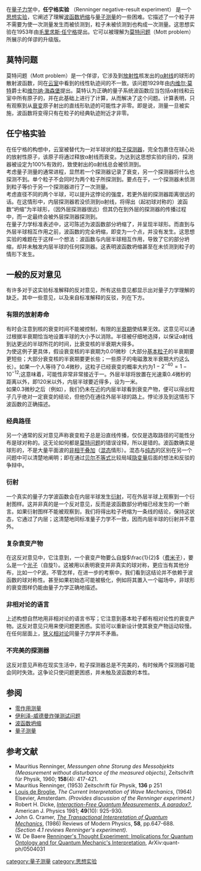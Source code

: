 {{NoteTA|G1=物理學}}
在[[量子力学|量子力学]]中，'''任宁格实验''' （Renninger negative-result experiment） 是一个[[思想实验|思想实验]]，它阐述了理解[[波函数坍缩|波函数坍缩]]与[[量子测量|量子测量]]的一些困难。它描述了一个粒子并不需要为使一次测量发生而被侦测到，粒子未被侦测到也构成一次测量。这思想实验在1953年由[[毛里求斯·任宁格|毛里求斯·任宁格]]提出。它可以被理解为[[莫特问题|莫特问题]]（Mott problem）所展示的佯谬的升级版。

== 莫特问题 ==
莫特问题（Mott problem）是一个佯谬，它涉及到[[放射性|放射性]]核发出的[[α射线|α射线]]的球形的散射波函数，同在[[云室|云室]]中看到的线性轨迹间的不一致。该问题1929年由[[内维尔·莫特|内维尔·莫特]]爵士和[[维尔纳·海森堡|维尔纳·海森堡]]提出。莫特认为正确的量子系统波函数应当包括α射线和云室中所有原子的，并在此基础上进行了计算，从而解决了这个问题。计算表明，只有观察到从[[放射性衰變|衰变]]原子射出的直线形轨迹的可能性才非零。即是说，测量一旦被实施，波函数将变得只有在粒子的经典轨迹附近才非零。
== 任宁格实验 ==
在任宁格的构想中，云室被替代为一对半球状的[[粒子探测器|粒子探测器]]，完全包裹住在球心处的放射性原子，该原子将通过释放α射线而衰变。为达到这思想实验的目的，探测器被设定为100%有效的，致使射出的α射线总会被侦测到。
<br />
考虑量子测量的通常进程，显然若一个探测器记录了衰变，另一个探测器将什么也探测不到。单个粒子不会同时为两个粒子所探测到。要点在于，一个探测器未侦测到粒子等价于另一个探测器进行了一次测量。
<br />
考虑直径不同的两个半球，可以提升这悖论的强度，若更外层的探测器距离很远的话。在这情形中，内层探测器若没侦测到α射线，将得出（起初球对称的）波函数“坍缩”为半球形，（因外层探测器很远）但其仍在到外层的探测器的传播过程中，而一定最终会被外层探测器探测到。
<br />
在量子力学标准表述中，这可陈述为波函数部分坍缩了，并呈现半球形。而直到与外层半球相互作用之前，波函数的完全坍缩，即变为一个点，并没有发生。这思想实验的难题在于这样一个想法：波函数与内层半球相互作用，导致了它的部分坍缩，却并未触发内层半球的任何探测器。这表明波函数坍缩甚至在未侦测到粒子的情形下发生。
== 一般的反对意见 ==
有许多对于这实验标准解释的反对意见，所有这些意见都显示出对量子力学理解的缺乏。其中一些意见，以及来自标准解释的反驳，列在下方。
=== 有限的放射寿命 ===
有时会注意到核的衰变时间不能被控制，有限的[[半衰期|半衰期]]使结果无效。这意见可以通过根据半衰期恰当地设置半球的大小予以消除。半径被仔细地选择，以保证α射线到达更远的半球所花的时间，比衰变核的半衰期大得多。
<br />
为使这例子更具体，假设衰变核的半衰期为0.01微秒（大部分[[基本粒子|基本粒子]]的半衰期要更短些；大部分衰变核的半衰期要更长些；一些原子的电磁激发半衰期大约这么长）。如果一个人等待了0.4微秒，这粒子已经衰变的概率大约为<math>1-2^{-40}=1-10^{-12}</math>;这意味着，可能性非常非常接近于一。外层半球将放置在光速乘0.4微秒的距离以外，即120米以外，内层半球要近得多，设为一米。
<br />
如果0.3微秒之后（例如），我们仍未在近的内层半球看到衰变产物，便可以得出粒子几乎绝对一定衰变的结论，但他仍在通往外层半球的路上。悖论涉及到这情形下波函数的正确描述。
=== 经典路径 ===
另一个通常的反对意见声称衰变粒子总是沿直线传播，仅仅是选取路径的可能性分布是球对称的。这无论如何都是[[莫特问题|莫特问题]]的错误诠释，所以是错的。波函数确实是球形的，不是大量平面波的[[密度矩陣|非相干叠加]]（[[混态|混态]]情形）。混态与[[纯态|纯态]]的区别在另一个问题中可以清楚地阐明；即在通过[[贝尔不等式|贝尔不等式]]比较局域[[隐变量|隐变量]]后面的想法和反驳的争辩中。
=== 衍射 ===
一个真实的量子力学波函数会在内层半球发生[[衍射|衍射]]，可在外层半球上观察到一个衍射图样。这并非真的是一个反对意见，反而是波函数部分坍缩已经发生的一个断言。如果衍射图样不能被观察到，我们将得出粒子坍缩为一条线的结论，保持这状态，它通过了内层；这清楚地同标准量子力学不一致，因而内层半球的衍射并不意外。
=== 复杂衰变产物 ===
在这反对意见中，它注意到，一个衰变产物要么自旋<math>\frac{1}{2}</math>（[[费米子|费米子]]），要么是一个[[光子|光子]]（自旋1）。这被用以表明衰变并非真实的球对称，更应当有其他分布，比如一个P波。不管怎样，在进一步的考察中，我们看到这结论并不依赖于波函数的球对称性。甚至如果初始态可能被极化，例如将其置入一个磁场中，非球形的衰变图样仍能由量子力学正确地描述。
=== 非相对论的语言 ===
上述构想自然地用非相对论的语言书写；它注意到基本粒子都有相对论性的衰变产物。这反对意见只用来使问题更困惑。实验可以重新设计使其衰变产物运动较慢。在任何层面上，[[狭义相对论|狭义相对论]]同量子力学并不矛盾。
=== 不完美的探测器 ===
这反对意见声称在现实生活中，粒子探测器总是不完美的，有时候两个探测器可能会同时失效。这争论只使问题更困惑，并未触及波函数的本性。
== 参阅 ==
* [[零作用测量|零作用测量]]
* [[伊利泽-威德曼炸弹测试问题|伊利泽-威德曼炸弹测试问题]]
* [[波函数坍缩|波函数坍缩]]
* [[量子测量|量子测量]]
== 参考文献 ==
* Mauritius Renninger, ''Messungen ohne Storung des Messobjekts (Measurement without disturbance of the measured objects)'', Zeitschrift für Physik, 1960; '''158'''(4): 417-421.
* Mauritius Renninger, (1953) Zeitschrift für Physik, '''136''' p 251
* [[路易·德布罗意|Louis de Broglie]], ''The Current Interpretation of Wave Mechanics'', (1964) Elsevier, Amsterdam. ''(Provides discussion of the Renninger experiment.)''
* Robert H. Dicke, [http://dx.doi.org/10.1119/1.12592 ''Interaction-Free Quantum Measurements, A paradox?''], American J. Physics 1981; '''49'''(10): 925-930.
* John G. Cramer, [https://web.archive.org/web/20051220195021/http://mist.npl.washington.edu/npl/int_rep/tiqm/TI_40.html ''The Transactional Interpretation of Quantum Mechanics''], (1986) Reviews of Modern Physics, '''58''', pp.647-688. ''(Section 4.1 reviews Renninger's experiment).''
* W. De Baere [http://arxiv.org/abs/quant-ph/0504031 Renninger's Thought Experiment: Implications for Quantum Ontology and for Quantum Mechanic's Interpretation]{{Wayback|url=http://arxiv.org/abs/quant-ph/0504031 |date=20140906213052 }}, ArXiv:quant-ph/0504031
[[category:量子测量|category:量子测量]]
[[category:思想实验|category:思想实验]]